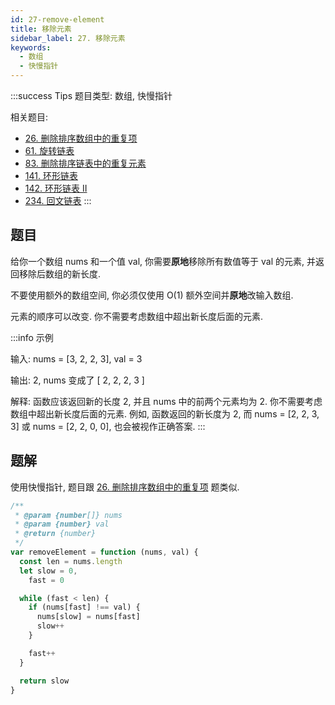 ```yaml
---
id: 27-remove-element
title: 移除元素
sidebar_label: 27. 移除元素
keywords:
  - 数组
  - 快慢指针
---
```


:::success Tips
题目类型: 数组, 快慢指针

相关题目:

- [26. 删除排序数组中的重复项](/leetcode/easy/26-remove-duplicates)
- [61. 旋转链表](/leetcode/medium/61-rotate-right)
- [83. 删除排序链表中的重复元素](/leetcode/easy/83-delete-duplicates)
- [141. 环形链表](/leetcode/easy/141-has-cycle)
- [142. 环形链表 II](/leetcode/medium/142-detect-cycle)
- [234. 回文链表](/leetcode/easy/234-is-palindrome)
:::

## 题目

给你一个数组 nums 和一个值 val, 你需要**原地**移除所有数值等于 val 的元素, 并返回移除后数组的新长度.

不要使用额外的数组空间, 你必须仅使用 O(1) 额外空间并**原地**改输入数组.

元素的顺序可以改变. 你不需要考虑数组中超出新长度后面的元素.

:::info 示例

输入: nums = [3, 2, 2, 3], val = 3

输出: 2, nums 变成了 [ 2, 2, 2, 3 ]

解释: 函数应该返回新的长度 2, 并且 nums 中的前两个元素均为 2. 你不需要考虑数组中超出新长度后面的元素. 例如, 函数返回的新长度为 2, 而 nums = [2, 2, 3, 3] 或 nums = [2, 2, 0, 0], 也会被视作正确答案.
:::

## 题解

使用快慢指针, 题目跟 [26. 删除排序数组中的重复项](/leetcode/easy/26-remove-duplicates) 题类似.

```ts
/**
 * @param {number[]} nums
 * @param {number} val
 * @return {number}
 */
var removeElement = function (nums, val) {
  const len = nums.length
  let slow = 0,
    fast = 0

  while (fast < len) {
    if (nums[fast] !== val) {
      nums[slow] = nums[fast]
      slow++
    }

    fast++
  }

  return slow
}
```
